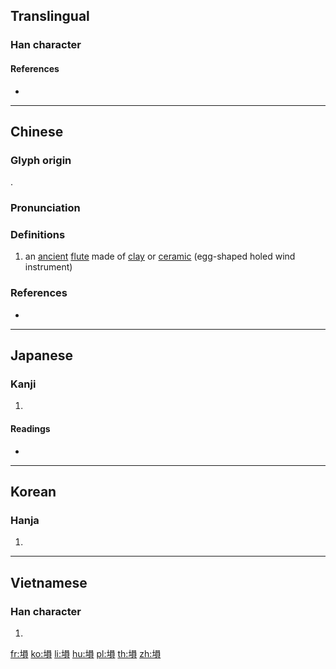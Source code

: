 {{also|埙|壎}}
==Translingual==

===Han character===
{{Han char|rn=32|rad=土|as=10|sn=13|four=46186|canj=GRBC|ids=⿰土員}}

====References====
* {{Han ref|kx=0236.210|dkj=05360|dj=0474.120|hdz=10472.020|uh=5864|ud=22628|bh=DCE4|bd=56548}}

----

==Chinese==
{{zh-forms|s=埙}}

===Glyph origin===
{{Han etym}}
{{Han compound|土|員|ls=psc|c1=s|c2=p}}.

===Pronunciation===
{{zh-pron
|m=xūn
|c=fan1,hyun1
|mc=y
|oc=y
|cat=n
}}

===Definitions===
{{zh-hanzi}}

# {{lb|zh|musical instrument}} an [[ancient]] [[flute]] made of [[clay]] or [[ceramic]] (egg-shaped holed wind instrument)

===References===
* {{R:yue:mfccd}}

----

==Japanese==

===Kanji===
{{ja-kanji|grade=|rs=土10}}

# {{alternative form of|壎|lang=ja}}

====Readings====
* {{ja-readings|on=[[けん]] (ken, from kwen), [[こん]] (kon)|kun=[[つちぶえ]] (tsuchibue)}}

----

==Korean==

===Hanja===
{{ko-hanja|hangeul=[[훈]]|rv=hun|mr=hun}}

# {{defn|lang=ko|sort=土10}}

----

==Vietnamese==

===Han character===
{{vi-hantu|[[ven]]|rs=土10}}

# {{defn|lang=vi|sort=土10}}

[[fr:塤]]
[[ko:塤]]
[[li:塤]]
[[hu:塤]]
[[pl:塤]]
[[th:塤]]
[[zh:塤]]